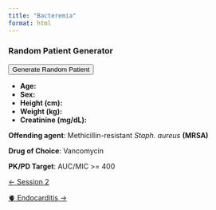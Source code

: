 ```yaml
---
title: "Bacteremia"
format: html
---
```


::: {.panel}
### Random Patient Generator

<div>
  <button onclick="generatePatient()">Generate Random Patient</button>
  <ul>
    <li><strong>Age:</strong> <u><span id="random-age"></span></u></li>
    <li><strong>Sex:</strong> <u><span id="random-sex"></span></u></li>
    <li><strong>Height (cm):</strong> <u><span id="random-height"></span></u></li>
    <li><strong>Weight (kg):</strong> <u><span id="random-weight"></span></u></li>
    <li><strong>Creatinine (mg/dL):</strong> <u><span id="random-creatinine"></span></u></li>
  </ul>
</div>

<script>
  function generatePatient() {
    // Generate random values
    var age = Math.floor(Math.random() * (90 - 18 + 1)) + 18;
    var sex = Math.random() < 0.5 ? "Male" : "Female";
    var height = Math.floor(Math.random() * (200 - 140 + 1)) + 140;
    var weight = Math.floor(Math.random() * (140 - 40 + 1)) + 40;
    var creatinine = (Math.random() * (2.0 - 0.5) + 0.5).toFixed(2);

    // Update the UI
    document.getElementById('random-age').innerText = age;
    document.getElementById('random-sex').innerText = sex;
    document.getElementById('random-height').innerText = height;
    document.getElementById('random-weight').innerText = weight;
    document.getElementById('random-creatinine').innerText = creatinine;

    // Store in localStorage
    var patient = {
      age: age,
      sex: sex,
      height: height,
      weight: weight,
      creatinine: creatinine
    };
    localStorage.setItem('randomPatient', JSON.stringify(patient));
  }

  // On page load, check if there's a saved patient and display it
  window.onload = function() {
    var savedPatient = localStorage.getItem('randomPatient');
    if (savedPatient) {
      var patient = JSON.parse(savedPatient);
      document.getElementById('random-age').innerText = patient.age;
      document.getElementById('random-sex').innerText = patient.sex;
      document.getElementById('random-height').innerText = patient.height;
      document.getElementById('random-weight').innerText = patient.weight;
      document.getElementById('random-creatinine').innerText = patient.creatinine;
    }
  }
</script>
:::

**Offending agent**: Methicillin-resistant *Staph. aureus* **(MRSA)**

**Drug of Choice**: Vancomycin

**PK/PD Target**: AUC/MIC \>= 400

::::: {.d-flex .justify-content-between .border-top .pt-4 .mt-4}
<div>

[← Session 2](../../index.qmd){.btn .btn-outline-primary}

</div>

<div>

[🫀 Endocarditis →](../endocarditis/index.qmd){.btn .btn-outline-primary}

</div>
:::::
